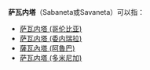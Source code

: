 {{Disambig|cat=四字地名消歧义}}
'''萨瓦内塔'''（Sabaneta或Savaneta）可以指：
*[[萨瓦内塔_(哥伦比亚)|萨瓦内塔 (哥伦比亚)]]
*[[萨瓦内塔_(委内瑞拉)|萨瓦内塔 (委内瑞拉)]]
*[[薩瓦內塔_(阿魯巴)|薩瓦內塔 (阿魯巴)]]
*[[圣伊格纳西奥-德萨瓦内塔|萨瓦内塔 (多米尼加)]]